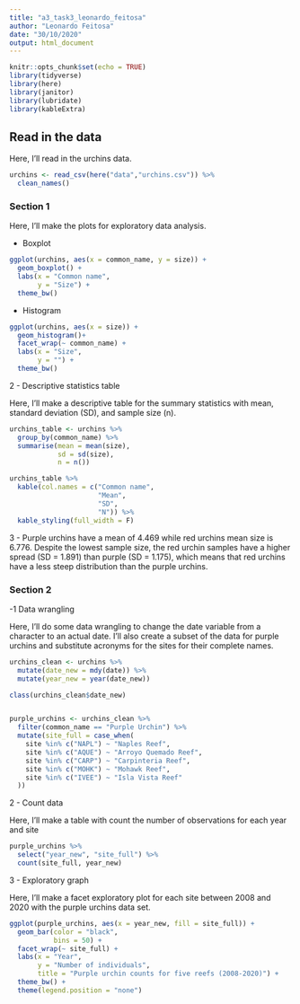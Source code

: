 ```yaml
---
title: "a3_task3_leonardo_feitosa"
author: "Leonardo Feitosa"
date: "30/10/2020"
output: html_document
---
```


```r
knitr::opts_chunk$set(echo = TRUE)
library(tidyverse)
library(here)
library(janitor)
library(lubridate)
library(kableExtra)
```

## Read in the data

Here, I'll read in the urchins data.

```r
urchins <- read_csv(here("data","urchins.csv")) %>% 
  clean_names()
```

### Section 1

Here, I'll make the plots for exploratory data analysis.

- Boxplot

```r
ggplot(urchins, aes(x = common_name, y = size)) +
  geom_boxplot() +
  labs(x = "Common name",
       y = "Size") +
  theme_bw()
```


- Histogram

```r
ggplot(urchins, aes(x = size)) +
  geom_histogram()+
  facet_wrap(~ common_name) +
  labs(x = "Size",
       y = "") +
  theme_bw()
```

2 - Descriptive statistics table

Here, I'll make a descriptive table for the summary statistics with mean, standard deviation (SD), and sample size (n).

```r
urchins_table <- urchins %>% 
  group_by(common_name) %>% 
  summarise(mean = mean(size),
            sd = sd(size),
            n = n())

urchins_table %>% 
  kable(col.names = c("Common name",
                      "Mean",
                      "SD",
                      "N")) %>% 
  kable_styling(full_width = F)
```

3 - Purple urchins have a mean of 4.469 while red urchins mean size is 6.776. Despite the lowest sample size, the red urchin samples have a higher spread (SD = 1.891) than purple (SD = 1.175), which means that red urchins have a less steep distribution than the purple urchins.


### Section 2

-1 Data wrangling

Here, I'll do some data wrangling to change the date variable from a character to an actual date. I'll also create a subset of the data for purple urchins and substitute acronyms for the sites for their complete names.

```r
urchins_clean <- urchins %>% 
  mutate(date_new = mdy(date)) %>% 
  mutate(year_new = year(date_new))

class(urchins_clean$date_new)


purple_urchins <- urchins_clean %>% 
  filter(common_name == "Purple Urchin") %>% 
  mutate(site_full = case_when(
    site %in% c("NAPL") ~ "Naples Reef",
    site %in% c("AQUE") ~ "Arroyo Quemado Reef",
    site %in% c("CARP") ~ "Carpinteria Reef",
    site %in% c("MOHK") ~ "Mohawk Reef",
    site %in% c("IVEE") ~ "Isla Vista Reef"
  ))  
```

2 - Count data

Here, I'll make a table with count the number of observations for each year and site

```r
purple_urchins %>% 
  select("year_new", "site_full") %>% 
  count(site_full, year_new)
```

3 - Exploratory graph

Here, I'll make a facet exploratory plot for each site between 2008 and 2020 with the purple urchins data set.

```r
ggplot(purple_urchins, aes(x = year_new, fill = site_full)) +
  geom_bar(color = "black",
           bins = 50) +
  facet_wrap(~ site_full) +
  labs(x = "Year",
       y = "Number of individuals",
       title = "Purple urchin counts for five reefs (2008-2020)") +
  theme_bw() +
  theme(legend.position = "none")
```






















